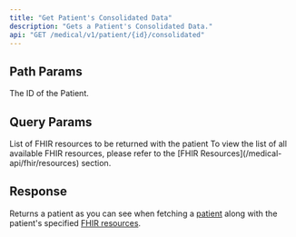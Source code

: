 ```yaml
---
title: "Get Patient's Consolidated Data"
description: "Gets a Patient's Consolidated Data."
api: "GET /medical/v1/patient/{id}/consolidated"
---
```


## Path Params

<ParamField path="id" type="string" required>
  The ID of the Patient.
</ParamField>

## Query Params

<ParamField query="resources" type="string">
  List of FHIR resources to be returned with the patient
</ParamField>

<Info>
  To view the list of all available FHIR resources, please refer to the [FHIR
  Resources](/medical-api/fhir/resources) section.
</Info>

## Response

Returns a patient as you can see when fetching a [patient](/medical-api/api-reference/patient/get-patient) along with the patient's specified [FHIR resources](/medical-api/fhir/resources).
